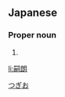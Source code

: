 ==Japanese==
{{ja-kanjitab|嗣|朗}}

===Proper noun===
{{ja-pos|proper|つぎお}}

# {{given name|male|lang=ja}}

[[Category:Japanese male given names|つぎお]]

[[li:嗣朗]]